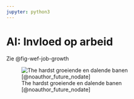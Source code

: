 ```yaml
---
jupyter: python3
---
```


# AI: Invloed op arbeid

Zie @fig-wef-job-growth

![The hardst groeiende en dalende banen [@noauthor_future_nodate]](images/wef-job-growth.png){#fig-wef-job-growth}
